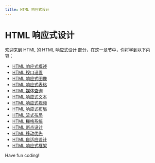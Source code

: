 ```yaml
---
title: HTML 响应式设计
---
```


# HTML 响应式设计

欢迎来到 HTML 的 HTML 响应式设计 部分，在这一章节中，你将学到以下内容：

- [HTML 响应式概述](./0-html-responsive-overview.mdx)
- [HTML 视口设置](./1-html-viewport-settings.mdx)
- [HTML 响应式图像](./2-html-responsive-image.mdx)
- [HTML 响应式表格](./3-html-responsive-table.mdx)
- [HTML 媒体查询](./4-html-media-query.mdx)
- [HTML 响应式文本](./5-html-responsive-text.mdx)
- [HTML 响应式视频](./6-html-responsive-video.mdx)
- [HTML 响应式布局](./7-html-responsive-layout.mdx)
- [HTML 流式布局](./8-html-streaming-layout.mdx)
- [HTML 栅格系统](./9-html-grid-system.mdx)
- [HTML 断点设计](./10-html-breakpoint-design.mdx)
- [HTML 移动优先](./11-html-mobile-first.mdx)
- [HTML 自适应设计](./12-html-adaptive-design.mdx)
- [HTML 响应式框架](./13-html-responsive-framework.mdx)

Have fun coding!